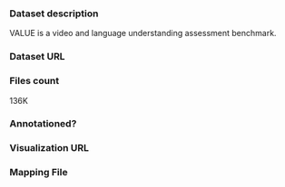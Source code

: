 ### Dataset description

VALUE is a video and language understanding assessment benchmark.

### Dataset URL

### Files count

136K

### Annotationed?

### Visualization URL

### Mapping File